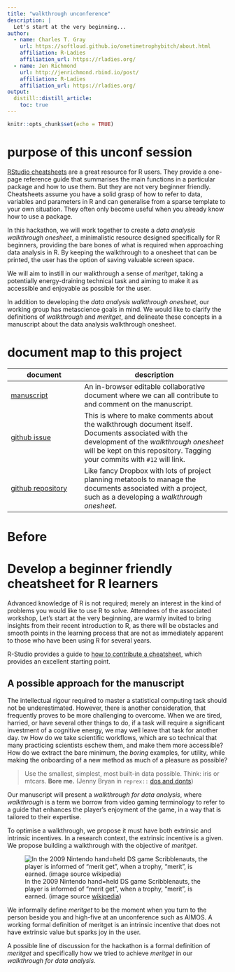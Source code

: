 ```yaml
---
title: "walkthrough unconference"
description: |
  Let's start at the very beginning...
author:
  - name: Charles T. Gray 
    url: https://softloud.github.io/onetimetrophybitch/about.html
    affiliation: R-Ladies
    affiliation_url: https://rladies.org/
  - name: Jen Richmond
    url: http://jenrichmond.rbind.io/post/
    affiliation: R-Ladies
    affiliation_url: https://rladies.org/
output: 
  distill::distill_article:
    toc: true
---
```


```r
knitr::opts_chunk$set(echo = TRUE)
```

# purpose of this unconf session

[RStudio cheatsheets](https://rstudio.com/resources/cheatsheets/) are a great resource for R users. They provide a one-page reference guide that summarises the main functions in a particular package and how to use them. But they are not very beginner friendly. Cheatsheets assume you have a solid grasp of how to refer to data, variables and parameters in R and can generalise from a sparse template to your own situation. They often only become useful when you already know how to use a package. 

In this hackathon, we will work together to create a _data analysis walkthrough onesheet_, a minimalistic resource designed specifically for R beginners, providing the bare bones of what is required when approaching data analysis in R. By keeping the walkthrough to a onesheet that can be printed, the user has the option of saving valuable screen space. 

We will aim to instill in our walkthrough a sense of _meritget_, taking a potentially energy-draining technical task and aiming to make it as accessible and enjoyable as possible for the user. 

In addition to developing the _data analysis walkthrough onesheet_, our working group has metascience goals in mind. We would like to clarify the definitions of _walkthrough_ and _meritget_, and delineate these concepts in a manuscript about the data analysis walkthrough onesheet. 

# document map to this project

document | description 
- | --
[manuscript](https://docs.google.com/document/d/10cPvhgJT93lsRmel9A43qgdt30hxX6Xkq4e92MHqFT8/edit?usp=sharing) | An in-browser editable collaborative document where  we can all contribute to and comment on the manuscript. 
[github issue](https://github.com/jenrichmond/AIMOSworkshop/issues/12) | This is where to make comments about the walkthrough document itself. Documents associated with the development of the _walkthrough onesheet_ will be kept on this repository. Tagging your commits with `#12` will link.
[github repository](https://github.com/jenrichmond/AIMOSworkshop) | Like fancy Dropbox with lots of project planning metatools to manage the documents associated with a project, such as a developing a _walkthrough onesheet_.


# Before

# Develop a beginner friendly cheatsheet for R learners

Advanced knowledge of R is not required; merely an interest in the kind of problems you would like to use R to solve. Attendees of the associated workshop, Let’s start at the very beginning, are warmly invited to bring insights from their recent introduction to R, as there will be obstacles and smooth points in the learning process that are not as immediately apparent to those who have been using R for several years.  

R-Studio provides a guide to [how to contribute a cheatsheet](https://rstudio.com/resources/cheatsheets/how-to-contribute-a-cheatsheet/
), which provides an excellent starting point. 

## A possible approach for the manuscript

The intellectual rigour required to master a statistical computing task should not be underestimated. However, there is another consideration, that frequently proves to be more challenging to overcome. When we are tired, harried, or have several other things to do, if a task will require a significant investment of a cognitive energy, we may well leave that task for another day. 
tw
How do we take scientific workflows, which are so technical that many practicing scientists eschew them, and make them more accessible? How do we extract the bare minimum, the *boring* examples, for utility, while making the onboarding of a new method as much of a pleasure as possible?

> Use the smallest, simplest, most built-in data possible. Think: iris or mtcars. **Bore me.** (Jenny Bryan in `reprex::` [dos and donts](https://reprex.tidyverse.org/articles/reprex-dos-and-donts.html))

Our manuscript will present a *walkthrough for data analysis*, where *walkthrough* is a term we borrow from video gaming terminology to refer to a guide that enhances the player’s enjoyment of the game, in a way that is tailored to their expertise.   

To optimise a walkthrough, we propose it must have both extrinsic and intrinsic incentives. In a research context, the extrinsic incentive is a given. We propose building a walkthrough with the objective of *meritget*. 


![In the 2009 Nintendo hand=held DS game Scribblenauts, the player is informed of "merit get", when a trophy, "merit", is earned. (image source [wikipedia](https://upload.wikimedia.org/wikipedia/en/3/3a/Scribblenauts_cover.jpg?1572521817931))](https://upload.wikimedia.org/wikipedia/en/3/3a/Scribblenauts_cover.jpg?1572521817931)


We informally define *meritget* to be the moment when you turn to the person beside you and high-five at an unconference such as AIMOS. A working formal definition of meritget is an intrinsic incentive that does not have extrinsic value but sparks joy in the user.  

A possible line of discussion for the hackathon is a formal definition of *meritget* and specifically how we tried to achieve *meritget*  in our *walkthrough for data analysis*. 